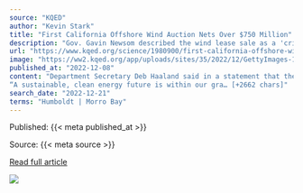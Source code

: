```yaml
---
source: "KQED"
author: "Kevin Stark"
title: "First California Offshore Wind Auction Nets Over $750 Million"
description: "Gov. Gavin Newsom described the wind lease sale as a 'critical component' of the state hitting its goal of 90% clean energy by 2035 in what he hailed as a 'new era of climate action.'"
url: "https://www.kqed.org/science/1980900/first-california-offshore-wind-auction-nets-over-750-million"
image: "https://ww2.kqed.org/app/uploads/sites/35/2022/12/GettyImages-1407548832-1020x733.jpg"
published_at: "2022-12-08"
content: "Department Secretary Deb Haaland said in a statement that the aggressive bidding is a signal of industry momentum around American offshore wind.
“A sustainable, clean energy future is within our gra… [+2662 chars]"
search_date: "2022-12-21"
terms: "Humboldt | Morro Bay"
---
```



Published: {{< meta published_at >}}


Source: {{< meta source >}}


[Read full article]({{< meta url >}})



![](`r rmarkdown::metadata$image[1]`)
